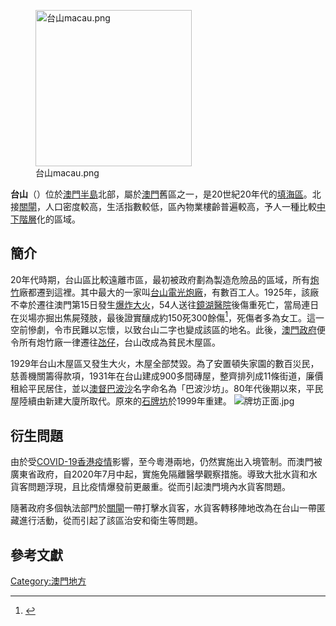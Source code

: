 [[File:台山macau.png|250px]]

'''台山'''（{{lang-pt|Tamagnini Barbosa/Toi San}}）位於[[澳門半島|澳門半島]]北部，屬於[[澳門|澳門]]舊區之一，是20世紀20年代的[[澳門填海造地|填海區]]。北接[[關閘|關閘]]，人口密度較高，生活指數較低，區內物業樓齡普遍較高，予人一種比較[[中下階層|中下階層]]化的區域。

==簡介==
20年代時期，台山區比較遠離市區，最初被政府劃為製造危險品的區域，所有[[炮竹|炮竹]]廠都遷到這裡。其中最大的一家叫[[台山電光炮廠|台山電光炮廠]]，有數百工人。1925年，該廠不幸於遷往澳門第15日發生[[台山電光炮廠爆炸大火_(澳門)|爆炸大火]]，54人送往[[鏡湖醫院|鏡湖醫院]]後傷重死亡，當局連日在災場亦掘出焦屍殘肢，最後證實釀成約150死300餘傷<ref name="澳門編年史">{{zh-hans}}{{cite book | title=《澳門編年史》第四卷、第五卷 |publisher=廣東人民出版社 |date=2009年 |isbn=978-7-218-06327-0 }}</ref>，死傷者多為女工。這一空前慘劇，令市民難以忘懷，以致台山二字也變成該區的地名。此後，[[澳門政府|澳門政府]]便令所有炮竹廠一律遷往[[氹仔|氹仔]]，台山改成為貧民木屋區。

1929年台山木屋區又發生大火，木屋全部焚毀。為了安置頓失家園的數百災民，慈善機關籌得款項，1931年在台山建成900多間磚屋，整齊排列成11條街道，廉價租給平民居住，並以[[澳督|澳督]][[巴波沙|巴波沙]]名字命名為「巴波沙坊」。80年代後期以來，平民屋陸續由新建大廈所取代。原來的[[巴波沙紀念牌坊|石牌坊]]於1999年重建。
[[File:牌坊正面.jpg|thumb]]

== 衍生問題 ==
由於受[[嚴重特殊傳染性肺炎香港疫情|COVID-19香港疫情]]影響，至今粵港兩地，仍然實施出入境管制。而澳門被廣東省政府，自2020年7月中起，實施免隔離醫學觀察措施。導致大批水貨和水貨客問題浮現，且比疫情爆發前更嚴重。從而引起澳門境內水貨客問題。

隨著政府多個執法部門於[[關閘|關閘]]一帶打擊水貨客，水貨客轉移陣地改為在台山一帶匿藏進行活動，從而引起了該區治安和衛生等問題。
{{main|澳門境內水貨客問題}}

==參考文獻==
{{REFLIST}}

{{澳門行政區劃}}

{{DEFAULTSORT:T台山}}
[[Category:澳門地方|Category:澳門地方]]